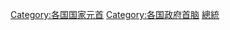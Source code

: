 {{catmore}}
{{DEFAULTSORT:South Sudan}}

[[Category:各国国家元首|Category:各国国家元首]]
[[Category:各国政府首脑|Category:各国政府首脑]]
[[Category:南蘇丹政治人物|總統]]